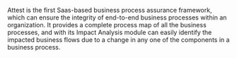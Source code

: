 


Attest is the first Saas-based business process assurance framework, which can ensure the integrity of end-to-end business processes within an organization. It provides a complete process map of all the business processes, and with its Impact Analysis module can easily identify the impacted business flows due to a change in any one of the components in a business process.


